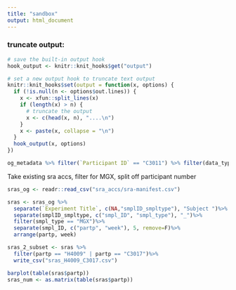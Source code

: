 ```yaml
---
title: "sandbox"
output: html_document
---
```


### truncate output:

```r
# save the built-in output hook
hook_output <- knitr::knit_hooks$get("output")

# set a new output hook to truncate text output
knitr::knit_hooks$set(output = function(x, options) {
  if (!is.null(n <- options$out.lines)) {
    x <- xfun::split_lines(x)
    if (length(x) > n) {
      # truncate the output
      x <- c(head(x, n), "....\n")
    }
    x <- paste(x, collapse = "\n")
  }
  hook_output(x, options)
})
```




```r
og_metadata %>% filter(`Participant ID` == "C3011") %>% filter(data_type == "metagenomics") %>% arrange(week_num)


```



Take existing sra accs, filter for MGX, split off participant number
```r
sras_og <- readr::read_csv("sra_accs/sra-manifest.csv")
```


```r
sras <- sras_og %>%
  separate(`Experiment Title`, c(NA,"smplID_smpltype"), "Subject ")%>%
  separate(smplID_smpltype, c("smpl_ID", "smpl_type"), "_")%>%
  filter(smpl_type == "MGX")%>%
  separate(smpl_ID, c("partp", "week"), 5, remove=F)%>%
  arrange(partp, week)
```

```r
sras_2_subset <- sras %>%
  filter(partp == "H4009" | partp == "C3017")%>%
  write_csv("sras_H4009_C3017.csv")
```
```r
barplot(table(sras$partp))
sras_num <- as.matrix(table(sras$partp))
```